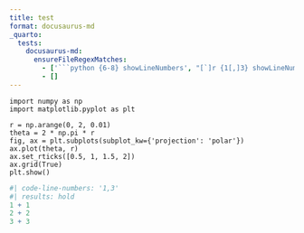 ```yaml
---
title: test
format: docusaurus-md
_quarto:
  tests:
    docusaurus-md:
      ensureFileRegexMatches:
        - ['```python {6-8} showLineNumbers', "[`]r {1[,]3} showLineNumbers"]
        - []
---
```


```.python
import numpy as np
import matplotlib.pyplot as plt

r = np.arange(0, 2, 0.01)
theta = 2 * np.pi * r
fig, ax = plt.subplots(subplot_kw={'projection': 'polar'})
ax.plot(theta, r)
ax.set_rticks([0.5, 1, 1.5, 2])
ax.grid(True)
plt.show()
```

```r
#| code-line-numbers: '1,3'
#| results: hold
1 + 1
2 + 2
3 + 3 
```